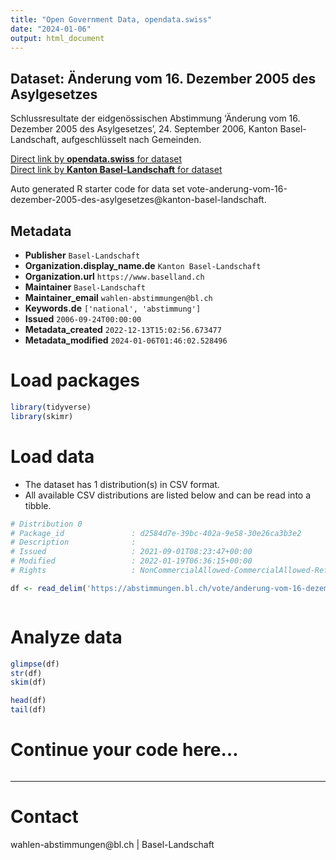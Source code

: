 ```yaml
---
title: "Open Government Data, opendata.swiss"
date: "2024-01-06"
output: html_document
---
```


## Dataset: Änderung vom 16. Dezember 2005 des Asylgesetzes

Schlussresultate der eidgenössischen Abstimmung 'Änderung vom 16. Dezember 2005 des Asylgesetzes', 24. September 2006, Kanton Basel-Landschaft, aufgeschlüsselt nach Gemeinden.

[Direct link by **opendata.swiss** for dataset](https://opendata.swiss/de/dataset/anderung-vom-16-dezember-2005-des-asylgesetzes)<br>
[Direct link by **Kanton Basel-Landschaft** for dataset](https://abstimmungen.bl.ch/vote/anderung-vom-16-dezember-2005-des-asylgesetzes/data)

Auto generated R starter code for data set vote-anderung-vom-16-dezember-2005-des-asylgesetzes@kanton-basel-landschaft.

## Metadata

- **Publisher** `Basel-Landschaft`
- **Organization.display_name.de** `Kanton Basel-Landschaft`
- **Organization.url** `https://www.baselland.ch`
- **Maintainer** `Basel-Landschaft`
- **Maintainer_email** `wahlen-abstimmungen@bl.ch`
- **Keywords.de** `['national', 'abstimmung']`
- **Issued** `2006-09-24T00:00:00`
- **Metadata_created** `2022-12-13T15:02:56.673477`
- **Metadata_modified** `2024-01-06T01:46:02.528496`


# Load packages

```r

library(tidyverse)
library(skimr)

```

# Load data

-   The dataset has 1 distribution(s) in CSV format.
-   All available CSV distributions are listed below and can be read into a tibble.

```r

# Distribution 0
# Package_id               : d2584d7e-39bc-402a-9e58-30e26ca3b3e2
# Description              : 
# Issued                   : 2021-09-01T08:23:47+00:00
# Modified                 : 2022-01-19T06:36:15+00:00
# Rights                   : NonCommercialAllowed-CommercialAllowed-ReferenceRequired

df <- read_delim('https://abstimmungen.bl.ch/vote/anderung-vom-16-dezember-2005-des-asylgesetzes/data-csv')



```

# Analyze data

```r

glimpse(df)
str(df)
skim(df)

head(df)
tail(df)

```

# Continue your code here...

```r

```

------------------------------------------------------------------------

# Contact

wahlen-abstimmungen@bl.ch | Basel-Landschaft
